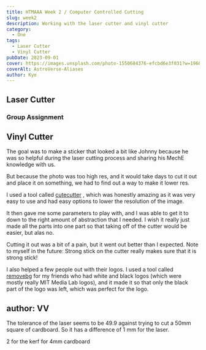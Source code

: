 ```yaml
---
title: HTMAAA Week 2 / Computer Controlled Cutting
slug: week2
description: Working with the laser cutter and vinyl cutter
category:
  - One
tags:
  - Laser Cutter
  - Vinyl Cutter
pubDate: 2023-09-01
cover: https://images.unsplash.com/photo-1550684376-efcbd6e3f031?w=1960&h=1102&auto=format&fit=crop&q=60&ixlib=rb-4.0.3&ixid=M3wxMjA3fDB8MHxzZWFyY2h8M3x8YmxhY2t8ZW58MHwwfDB8fHwy
coverAlt: AstroVerse-Aliases
author: Kye
---
```




## Laser Cutter

### Group Assignment

<OptimizedCover
  src={finalkerf}
  alt="Final parts from all of the experimentation"
/>

## Vinyl Cutter

The goal was to make a sticker that looked a bit like Johnny because he was so helpful during the laser cutting process and sharing his MechE knowledge with us.

<OptimizedCover src={Johnny} alt="Johnny" />

But because the photo was too high res, and it would take days to cut it out and place it on something, we had to find out a way to make it lower res.

I used a tool called [cutecutter](https://cutecutter.com/make-a-vinyl-decal/)
, which was honestly amazing as it was very easy to use and had easy options to lower the resolution of the image.

<OptimizedCover src={cutecutter} alt="Johnny being segemented" />

It then gave me some parameters to play with, and I was able to get it to down to the right amount of abstraction that I needed. I wish it really just made all the parts into one part so that taking off of the cutter would be easier, but alas no.

<OptimizedCover src={cutecutter2} alt="Cutecutter parameters" />

Cutting it out was a bit of a pain, but it went out better than I expected.
Note to myself in the future: Strong stick on the cutter really makes sure that it is strong stick!

<OptimizedCover src={finaljohnny} alt="Cutecutter parameters" />

I also helped a few people out with their logos. I used a tool called [removebg](https://www.remove.bg/) for my friends who had white and black logos (which were mostly really MIT Media Lab logos), and it made it so that only the black part of the logo was left, which was perfect for the logo.

<OptimizedCover src={help} alt="Helping out others" />

## author: VV

The tolerance of the laser seems to be 49.9 against trying to cut a 50mm square of cardboard.
So it has a difference of 1 mm for the laser.

2 for the kerf for 4mm cardboard

